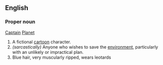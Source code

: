 ==English==
===Proper noun===
[[captain|Captain]] [[planet|Planet]]
#A fictional [[cartoon]] character.
#''(sarcastically)'' Anyone who wishes to save the [[environment]], particularly with an unlikely or impractical plan.
#Blue hair, very muscularly ripped, wears leotards